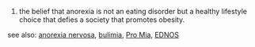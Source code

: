 #the belief that anorexia is not an eating disorder but a healthy lifestyle choice that defies a society that promotes obesity.

see also:
[[anorexia nervosa]],
[[bulimia]],
[[Pro Mia]],
[[EDNOS]]